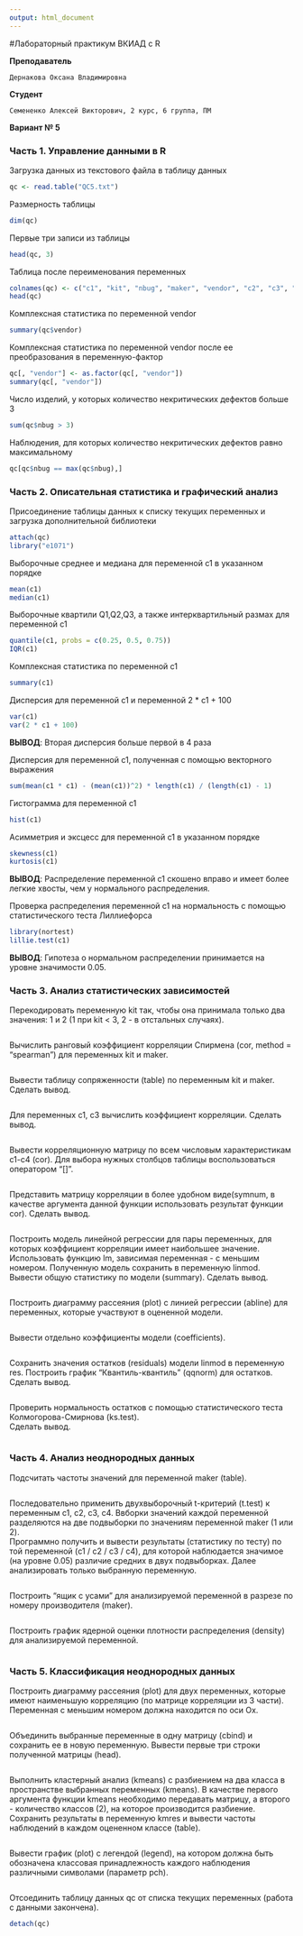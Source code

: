 ---
output: html_document
---
#Лабораторный практикум ВКИАД c R

**Преподаватель**
```
Дернакова Оксана Владимировна
```
**Студент**
```
Семененко Алексей Викторович, 2 курс, 6 группа, ПМ
```
**Вариант № 5**


### Часть 1. Управление данными в R

Загрузка данных из текстового файла в таблицу данных

```{r}
qc <- read.table("QC5.txt")
```

Размерность таблицы

```{r}
dim(qc)
```

Первые три записи из таблицы

```{r}
head(qc, 3)
```

Таблица после переименования переменных

```{r}
colnames(qc) <- c("c1", "kit", "nbug", "maker", "vendor", "c2", "c3", "c4", "bug")
head(qc)
```

Комплексная статистика по переменной vendor
 
```{r}
summary(qc$vendor)
```

Комплексная статистика по переменной vendor после ее преобразования в переменную-фактор 

```{r}
qc[, "vendor"] <- as.factor(qc[, "vendor"])
summary(qc[, "vendor"])
```

Число изделий, у которых количество некритических дефектов больше 3

```{r}
sum(qc$nbug > 3)
```

Наблюдения, для которых количество некритических дефектов равно максимальному  

```{r}
qc[qc$nbug == max(qc$nbug),]
```


### Часть 2. Описательная статистика и графический анализ

Присоединение таблицы данных к списку текущих переменных и загрузка дополнительной библиотеки

```{r}
attach(qc)
library("e1071")
```

Выборочные среднее и медиана для переменной с1 в указанном порядке  

```{r}
mean(c1)
median(c1)
```

Выборочные квартили Q1,Q2,Q3, а также интерквартильный размах для переменной c1
 
```{r}
quantile(c1, probs = c(0.25, 0.5, 0.75))
IQR(c1)
```

Комплексная статистика по переменной c1

```{r}
summary(c1)
```

Дисперсия для переменной с1 и переменной 2 * с1 + 100

```{r}
var(c1)
var(2 * c1 + 100)
```
**ВЫВОД**: Вторая дисперсия больше первой в 4 раза

Дисперсия для переменной с1, полученная с помощью векторного выражения

```{r}
sum(mean(c1 * c1) - (mean(c1))^2) * length(c1) / (length(c1) - 1)
```

Гистограмма для переменной с1   

```{r}
hist(c1)
```

Асимметрия и эксцесс для переменной c1 в указанном порядке 

```{r}
skewness(c1)
kurtosis(c1)
```
**ВЫВОД**: Распределение переменной c1 скошено вправо и имеет более легкие хвосты, чем у нормального распределения.

Проверка распределения переменной c1 на нормальность с помощью статистического теста Лиллиефорса

```{r}
library(nortest)
lillie.test(c1)
```
**ВЫВОД**: Гипотеза о нормальном распределении принимается на уровне значимости 0.05.

### Часть 3. Анализ статистических зависимостей

Перекодировать переменную kit так, чтобы она принимала только два значения: 1 и 2
(1 при kit < 3, 2 - в отстальных случаях).

```{r}

```

Вычислить ранговый коэффициент корреляции Спирмена (cor, method = "spearman") для переменных kit и maker. 

```{r}

```

Вывести таблицу сопряженности (table) по переменным kit и maker. Сделать вывод.

```{r}

```

Для переменных c1, c3 вычислить коэффициент корреляции. Сделать вывод. 

```{r}

```

Вывести корреляционную матрицу по всем числовым характеристикам c1-c4 (cor).
Для выбора нужных столбцов таблицы воспользоваться оператором "[]".   

```{r}

```

Представить матрицу корреляции в более удобном виде(symnum, в качестве аргумента
данной функции использовать результат функции cor). Сделать вывод.

```{r}

```

Построить модель линейной регрессии для пары переменных, для которых коэффициент корреляции
имеет наибольшее значение. Использовать функцию lm, зависимая переменная - с меньшим номером.
Полученную модель сохранить в переменную linmod. Вывести общую статистику по модели (summary).
Сделать вывод.

```{r}

```

Построить диаграмму рассеяния (plot) с линией регрессии (abline) для переменных,
которые участвуют в оцененной модели.

```{r}

```

Вывести отдельно коэффициенты модели (coefficients).   

```{r}

```

Сохранить значения остатков (residuals) модели linmod в переменную res.
Построить график "Квантиль-квантиль" (qqnorm) для остатков. Сделать вывод.

```{r}

```

Проверить нормальность остатков с помощью статистического теста Колмогорова-Смирнова (ks.test).  
Сделать вывод.

```{r}

```


### Часть 4. Анализ неоднородных данных

Подсчитать частоты значений для переменной maker (table).  

```{r}

```

Последовательно применить двухвыборочный t-критерий (t.test) к переменным c1, c2, c3, c4. 
Ввборки значений каждой переменной разделяются на две подвыборки по значениям переменной maker (1 или 2).   
Программно получить и вывести результаты (статистику по тесту) по той переменной (c1 / c2 / c3 / c4),
для которой наблюдается значимое (на уровне 0.05) различие средних в двух подвыборках. 
Далее анализировать только выбранную переменную.  

```{r}

```

Построить "ящик с усами" для анализируемой переменной в разрезе по номеру производителя (maker).

```{r}

```

Построить график ядерной оценки плотности распределения (density) для анализируемой переменной. 

```{r}

```


### Часть 5. Классификация неоднородных данных

Построить диаграмму рассеяния (plot) для двух переменных, которые имеют наименьшую корреляцию
(по матрице корреляции из 3 части). Переменная с меньшим номером должна находится по оси Ox.

```{r}

```

Объединить выбранные переменные в одну матрицу (cbind) и сохранить ее в новую переменную.
Вывести первые три строки полученной матрицы (head).

```{r}

```

Выполнить кластерный анализ (kmeans) с разбиением на два класса в пространстве выбранных переменных (kmeans). 
В качестве первого аргумента функции kmeans необходимо передавать матрицу,
а второго - количество классов (2), на которое производится разбиение.   
Сохранить результаты в переменную kmres и вывести частоты наблюдений в каждом оцененном классе (table).

```{r}

```

Вывести график (plot) с легендой (legend), на котором должна быть обозначена классовая принадлежность каждого
наблюдения различными символами (параметр pch).

```{r}

```

Отсоединить таблицу данных qc от списка текущих переменных (работа с данными закончена).

```{r}
detach(qc)
```